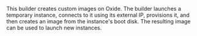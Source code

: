 <!-- Code generated from the comments of the Builder struct in component/builder/instance/builder.go; DO NOT EDIT MANUALLY -->

This builder creates custom images on Oxide. The builder launches a temporary
instance, connects to it using its external IP, provisions it, and then
creates an image from the instance's boot disk. The resulting image can be
used to launch new instances.

<!-- End of code generated from the comments of the Builder struct in component/builder/instance/builder.go; -->
